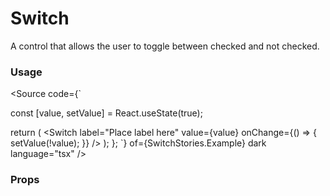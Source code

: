 
<Meta title="Components/Inputs/Switch"  />

# Switch
A control that allows the user to toggle between checked and not checked.

<Canvas>
    <Story of={SwitchStories.Example} />
</Canvas>

### Usage
<Source code={`

  const [value, setValue] = React.useState<boolean>(true);

  return (
    <Switch
      label="Place label here"
      value={value}
      onChange={() => {
        setValue(!value);
      }}
    />
  );
};
`} of={SwitchStories.Example} dark language="tsx" />

### Props

<ArgTypes of={SwitchStories.Example} sort="alpha" />
